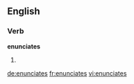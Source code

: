 ==English==

===Verb===
'''enunciates'''

# {{en-third-person singular of|enunciate}}

[[de:enunciates]]
[[fr:enunciates]]
[[vi:enunciates]]